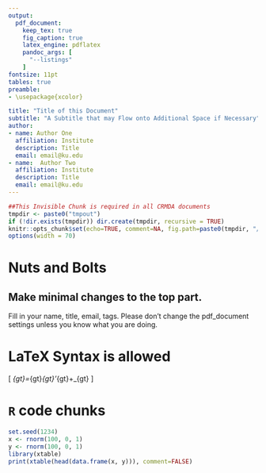 ```yaml
---
output: 
  pdf_document:
    keep_tex: true
    fig_caption: true
    latex_engine: pdflatex
    pandoc_args: [
      "--listings"
    ]
fontsize: 11pt
tables: true
preamble:
- \usepackage{xcolor}

title: "Title of this Document"
subtitle: "A Subtitle that may Flow onto Additional Space if Necessary"
author:
- name: Author One
  affiliation: Institute
  description: Title
  email: email@ku.edu
- name:  Author Two 
  affiliation: Institute
  description: Title
  email: email@ku.edu
---
```


```r
##This Invisible Chunk is required in all CRMDA documents
tmpdir <- paste0("tmpout")
if (!dir.exists(tmpdir)) dir.create(tmpdir, recursive = TRUE)
knitr::opts_chunk$set(echo=TRUE, comment=NA, fig.path=paste0(tmpdir, "/p-"))
options(width = 70)
```

\begin{abstract}
Please include abstract here
\end{abstract}


# Nuts and Bolts

## Make minimal changes to the top part.

Fill in your name, title, email, tags.  Please don't change the
pdf_document settings unless you know what you are doing.


# LaTeX Syntax is allowed

\[
\Sigma_{gt}=\Lambda_{gt}\Psi_{gt}\Lambda'_{gt}+\Theta_{gt}
\]

# `R` code chunks 

```r
set.seed(1234)
x <- rnorm(100, 0, 1)
y <- rnorm(100, 0, 1)
library(xtable)
print(xtable(head(data.frame(x, y))), comment=FALSE)
```

